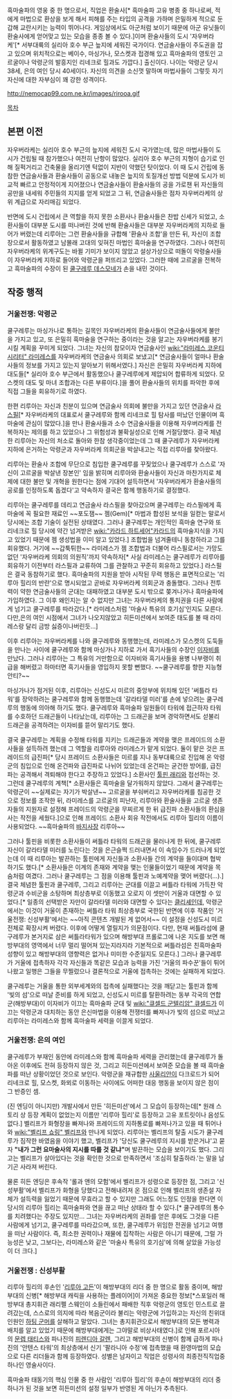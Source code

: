 흑마술파의 영웅 중 한 명으로서, 직업은 환술사[* 흑마술파 고유 병종 중 하나로써, 적에게 마법으로 환상을 보게 해서 피해를 주는 타입의 공격을 가하며 은밀하게 적으로 둔갑해 교란시키는 능력이 뛰어나다. 게임상에서도 아군처럼 보이기 때문에 아군 유닛들이 환술사에게 얻어맞고 있는 모습을 종종 볼 수 있다.]이며 환술사들의 도시 '자우버라케'[* 서부대륙의 실리아 호수 부근 늪지에 세워진 국가이다. 연금술사들이 주도권을 잡고 있으며 위치적으로는 베이수, 마싱가나, 모스켓과 접경해 있고 흑마술파의 영토인 고르굴이나 악령군의 발흥지인 리네크로 힐과도 가깝다.] 출신이다. 나이는 악령군 당시 38세, 은의 여인 당시 40세이다. 자신의 의견을 소신껏 말하며 마법사들이 그렇듯 자기 자신에 대한 자부심이 꽤 강한 성격이다.

http://nemocap99.com.ne.kr/images/rirooa.gif


[[목차]]
== 본편 이전 == 
자우버라케는 실리아 호수 부근의 늪지에 세워진 도시 국가였는데, 많은 마법사들이 도시가 건립될 때 참가했으나 여전히 난항이 많았다. 실리아 호수 부근의 지형이 습기로 인해 질퍽거리고 건축물을 올리기엔 턱없이 지반이 약했던 탓이었다. 이 때 도시 건립에 동참한 연금술사들과 환술사들이 공동으로 내놓은 늪지의 토질개선 방법 덕분에 도시가 비교적 빠르고 안정적이게 지어졌으나 연금술사들이 환술사들의 공을 가로챈 뒤 자신들의 공만을 내세워 주민들의 지지를 얻게 되었고 그 뒤, 연금술사들은 점차 자우버라케의 상위 계급으로 자리매김 되었다.

반면에 도시 건립에서 큰 역할을 하지 못한 소환사나 환술사들은 찬밥 신세가 되었고, 소환사들이 대부분 도시를 떠나버린 것에 반해 환술사들은 대부분 자우버라케의 지하로 들어가 버렸는데 리루아는 그런 환술사들을 규합해 '환술사 조합'을 만든 뒤, 자신이 조합장으로서 활동하였고 남몰래 고대의 잊혀진 마법인 흑마술을 연구하였다. 그러나 여전히 자우버라케의 위계구도는 바뀔 기미가 보이지 않았고 설상가상으로 떠돌이 악령술사들이 자우버라케 지하로 들어와 악령군을 퍼뜨리고 있었다. 그러한 때에 고르굴을 전복하고 흑마술파의 수장이 된 [[쿨구레루 데스모네]]가 손을 내민 것이다.

== 작중 행적 ==
=== 거울전쟁: 악령군 === 
쿨구레루는 마싱가나로 통하는 길목인 자우버라케의 환술사들이 연금술사들에게 불만을 가지고 있고, 또 은밀히 흑마술을 연구하는 중이라는 것을 알고는 자우버라케를 봉기시킬 계획을 꾸미게 되었다. 그녀는 자신의 참모이자 연금술사인  [[wiki:"라미레스 코운티시리터" 라미레스]]를 자우버라케의 연금술사 의회로 보냈고[* 연금술사들이 얼마나 환술사들의 정보를 가지고 있는지 알아보기 위해서였다.] 자신은 은밀히 자우버라케 지하에 대도들[* 실리아 호수 부근에서 활동했으나 쿨구레루에게 제압되어 합류하게 되었다. 모스켓의 대도 및 마녀 조합과는 다른 부류이다.]을 풀어 환술사들의 위치를 파악한 후에 직접 그들을 회유하기로 하였다.

한편 리루아는 자신과 친분이 있으며 연금술사 의회에 불만을 가지고 있던 연금술사 [[라스필]][* 자우버라케의 대표로서 쿨구레루와 함께 리네크로 힐 탐사를 떠났던 인물이며 흑마술에 관심이 많았다.]을 만나 환술사들과 소수 연금술사들을 이용해 자우버라케를 전복하자는 제의를 하고 있었으나 그 위험성과 불확실성으로 인해 거절당했다. 결국 체념한 리루아는 자신의 처소로 돌아와 한참 생각중이었는데 그 때 쿨구레루가 자우버라케 지하에 은거하는 악령군과 자우버라케 의회군을 박살내고는 직접 리루아를 찾아왔다.

리루아는 환술사 조합에 무단으로 침입한 쿨구레루를 꾸짖었으나 쿨구레루가 스스로 '자신이 고르굴을 박살낸 장본인' 임을 밝히며 리루아와 환술사들이 자신과 마찬가지로 체제에 대한 불만 및 개혁을 원한다는 점에 기대어 설득하면서 '자우버라케가 환술사들의 공로를 인정하도록 돕겠다'고 약속하자 결국은 함께 행동하기로 결정했다.

리루아는 쿨구레루를 데리고 연금술사 라스필을 찾아갔으며 쿨구레루는 라스필에게 흑마술에 꼭 필요한 재료인 ~~포도잼~~ 젬(Gem)[* 마법과 합성된 보석을 일컫는 말로서 당시에는 조합 기술이 실전된 상태였다. 그러나 쿨구레루는 개인적인 흑마술 연구와 또 리네크로 힐 당시에 약간 넘겨받은 [[wiki:"카라드 하트세어"카라드]]의 흑마술지식을 가지고 있었기 때문에 젬 생성법을 이미 알고 있었다.] 조합법을 넘겨줄테니 동참하라고 그를 회유했다. 거기에 ~~갑툭튀한~~ 라미레스가 젬 조합법과 더불어 라스필로서는 가망도 없던 '자우버라케 의회의 의원직'까지 약속하자[* 사실 라미레스는 쿨구레루가 리루아를 회유하기 이전부터 라스필과 교류하여 그를 관찰하고 꾸준히 회유하고 있었다.] 라스필은 결국 동참하기로 했다. 흑마술파의 지원을 받아 시작된 무력 행동은 표면적으로는 '리루아 힐리의 반란'으로 명시되었고 곧바로 자우버라케 의회군과 충돌했다. 그러나 전투력이 약한 연금술사들의 군대는 대패하였고 대부분 도시 밖으로 쫒겨나거나 흑마술파에 가입하였다. 그 이후 왜인지는 알 수 없지만 그녀는 자우버라케의 통치권을 다른 사람에게 넘기고 쿨구레루를 따라갔다.[* 라미레스처럼 '마술사 특유의 호기심'인지도 모른다. 다만,은의 여인 시점에서 그녀가 나오지않았고 히든미션에서 보여준 태도를 볼 때 라미레스랑 달리 금방 싫증이나버린듯...]

이후 리루아는 자우버라케를 나와 쿨구레루와 동행했는데, 라미레스가 모스켓의 도둑들을 만나는 사이에 쿨구레루와 함께 마싱가나 지하로 가서 흑기사들의 수장인 [[이자비]]를 만났다. 그러나 리루아는 그 특유의 거만함으로 이자비와 흑기사들을 용병 나부랭이 취급을 해버렸고 하마터면 흑기사들을 영입하지 못할 뻔했다. ~~쿨구레루를 향한 지능형 안티?~~           

마싱가나가 점거된 이후, 리루아는 신성도시 미르의 중앙부에 위치해 있던 '써틀라 타워'를 장악하려는 쿨구레루와 함께 동행했는데 '갈라타델 미러'를 손에 넣으려는 쿨구레루의 행동에 의아해 하기도 했다. 쿨구레루와 흑마술파 일원들이 타워에 접근하자 타워를 수호하던 드래곤들이 나타났는데, 리루아는 그 드래곤을 보며 경악하면서도 섣불리 드래곤을 공격하려는 이자비를 뜯어 말리기도 했다.

결국 쿨구레루는 계획을 수정해 타워를 지키는 드래곤들과 계약을 맺은 프레이드의 소환사들을 설득하려 했는데 그 역할을 리루아와 라미레스가 맡게 되었다. 둘이 맡은 것은 프레이드의 급진파[* 당시 프레이드 소환사들은 미르를 지나 동부대륙으로 진입해 온 악령군의 침입으로 인해 온건파와 급진파로 나뉘어 있었는데 온건파는 굳건한 방어를, 급진파는 공격해서 격퇴해야 한다고 주장하고 있었다.] 소환사인 [[툴핀 래리]]와 접선하는 것. 그런데 쿨구레루의 계책[* 소환사들은 흑마술을 달가워하지 않았다. 그래서 쿨구레루는 악령군이 ~~실제로는 자기가 박살낸~~ 고르굴을 부숴버리고 자우버라케를 침공한 것으로 정보를 조작한 뒤, 라미레스를 고르굴의 피난자, 리루아와 환술사들을 고르굴 생존자들의 지원자로 설정해 프레이드의 악령군을 무찌르게 한 뒤 급진파 소환사들의 환심을 사는 작전을 세웠다.]으로 인해 프레이드 소환사 회유 작전에서도 리루아 힐리의 이름이 사용되었다. ~~흑마술파의 [[바지사장]] 리루아~~ 

그러나 툴핀을 비롯한 소환사들이 써틀라 타워의 드래곤을 물러나게 한 뒤에, 쿨구레루 자신이 갈라타델 미러를 노린다는 것을 은근슬쩍 드러내면서 이 속임수가 드러나게 되었는데 이 때 리루아는 발끈하는 툴핀에게 자신들과 소환사들 간의 계약을 들이대며 협박하기도 했다.[* 소환사들은 이계의 존재와 계약을 맺는 인물들이었기 때문에 계약을 목숨처럼 여겼다. 그러나 쿨구레루는 그 점을 이용해 툴핀과 노예계약을 맺어 버렸다(...).] 결국 체념한 툴핀과 쿨구레루, 그리고 리루아는 군대를 이끌고 써틀라 타워에 가득찬 악령군과 수비군을 소탕하며 최상층부로 이동했고 오로지 이 셋만이 거울과 대면할 수 있었다.[* 일종의 선택받은 자만이 갈라타델 미러와 대면할 수 있다는 [[클리셰]]인데, 악령군에서는 이것이 거울이 존재하는 써틀라 타워 최상층부로 국한된 반면에 이후 작품인 '거울전쟁: 신성부활'에서는 ~~아직 콘텐츠 개발된 게 없어서~~ 이 설정을 신성도시 미르 전체로 확장시켜 버렸다. 이후에 어떻게 열릴지가 의문점이다. 다만, 현재 써틀라섬에 쿨구레루가 본거지로 삼은 써틀라타워가 있으며 해방부대 프롤로그에 나온 지도를 보면 해방부대의 영역에서 너무 멀리 떨어져 있는지라지라 기본적으로 써틀라섬은 친흑마술파성향이 있고 해방부대의 영향력은 없거나 미미한 수준일지도 모른다.] 그러나 쿨구레루가 거울에 접촉하자 각각 자신들과 똑같은 모습과 능력을 가진 '거울의 파수꾼'들이 튀어나왔고 일행은 그들을 무찔렀으나 결론적으로 거울에 접촉하는 것에는 실패하게 되었다.

쿨구레루는 거울을 통한 외부세계와의 접촉에 실패했다는 것을 깨닫고는 툴핀과 함께 '빛의 섬'으로 떠날 준비를 하게 되었고, 신성도시 미르를 탈환하려는 동부 각국의 연합군(해방부대)이 이자비가 이끄는 흑마술파 군대 및 [[wiki:"큐셀드 군텔리암" 큐셀드]]가 이끄는 악령군과 대치하는 동안 은신마법을 이용해 전쟁터를 빠져나가 빛의 섬으로 떠났고 리루아는 라미레스와 함께 흑마술파 세력을 이끌게 되었다.

=== 거울전쟁: 은의 여인 ===
쿨구레루가 부재인 동안에 라미레스와 함께 흑마술파 세력을 관리했는데 쿨구레루가 돌아온 이후에도 전혀 등장하지 않은 것, 그리고 히든미션에서 보여준 모습을 볼 때 흑마술파를 떠난 상황이었던 것으로 보인다.  악령군을 재규합한 [[사울리안]]이 다크로드가 되어 리네크로 힐, 모스켓, 화뫼로 이동하는 사이에도 어떠한 대응 행동을 보이지 않은 점이 그 반증인 셈.

(진 엔딩이 아니지만) 개발사에서 만든 '히든미션'에서 그 모습이 등장하는데[* 원래 스토리 상 등장 계획이 없었는지 이름만 '리루아 힐리'로 등장하고 고유 포트릿이나 음성도 없다.] 벨리프가 화형장을 빠져나와 프레이드의 지하통로를 빠져나가고 있을 때 튀어나와 [[wiki:"벨리프 쇼링" 벨리프]]와 만나게 되었다. 리루아는 벨리프의 탈출 시도가 쿨구레루가 짐작한 바였음을 이야기 했고, 벨리프가 '당신도 쿨구레루의 지시를 받은거냐'고 묻자 '''"내가 그런 요마술사의 지시를 따를 것 같냐"'''며 발끈하는 모습을 보이기도 했다. 그리고는 벨리프가 살아있다는 것을 확인한 것으로 만족하면서 '조심히 탈출하라.'는 말을 남기곤 사라져 버린다.

물론 히든 엔딩은 후속작 '롤과 앤의 모험'에서 벨리프가 성령으로 등장한 점, 그리고 '신성부활'에서 벨리프가 화형을 당했다고 전해내려져 온 점으로 인해 벨리프의 생존설 자체가 설득력을 잃었기 때문에 무효라고 할 수 있지만 그래도 어느정도 인정을 한다면 이 당시의 리루아 힐리는 흑마술파와 연을 끊고 떠난 상태라 할 수 있다.[* 쿨구레루의 통수를 치려했다는 주장도 있지만... 그녀는 자우버라케의 권좌를 얻은 후에도 그것을 다른 사람에게 넘기고, 쿨구레루를 따라갔으며, 또한, 쿨구레루가 위임한 전권을 넘기고 여행을 떠난 사람이다. 즉, 최소한 권력이나 재물에 집착하는 사람은 아니기 때문에, 그럴 가능성은 낮고, 그보다는, 라미레스와 같은 '마술사 특유의 호기심'에 의해 살았을 가능성이 더 크다.]

=== 거울전쟁 : 신성부활 ===
리루아 힐리의 후손인 '[[리루아 고든]]'이 해방부대의 리더 중 한 명으로 활동 중이며, 해방부대의 신병[* 해방부대 캐릭을 사용하는 플레이어]이 가져온 중요한 정보[*스포일러 해방부대 총지휘관 래리펠 스웨인이 소들린에서 패배한 직후 악령군의 영토인 민스트로 끌려갔는데, 스스로의 의지에 따라 복음군이라 불리는 악령군에 가입하고는 자신의 친위대 인원인 [[하팅 군머]]를 살해하고 말았다. 그녀는 총지휘관으로서 해방부대의 모든 병력과 배치를 알고 있었기 때문에 해방부대에게는 그야말로 비상사태였다.]로 인해 포르시아의 [[문렙 태티스]]와 파나진의 [[피렌디아 갈렌]], 그리고 해방부대의 신병이 함께 급하게 파나진의 '안텐스 타워'의 최상층에서 신기 '팔라니아 수정'에 접촉했을 때 환영마법의 모습으로 다른 리더들과 함께 등장하였다. 성별은 남자이고 직업은 성령사의 최종전직직업중 하나인 영술사이다.

흑마술파 태동기의 핵심 인물 중 한 사람인 '리루아 힐리'의 후손이 해방부대의 리더 중 하나가 된 것을 보면 히든미션의 설정 일부가 반영된 게 아닌가 추측된다.
